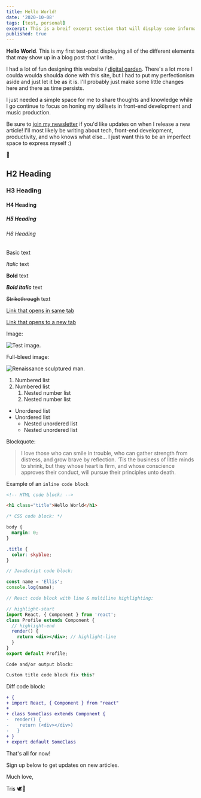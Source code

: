 ```yaml
---
title: Hello World!
date: '2020-10-08'
tags: [test, personal]
excerpt: This is a breif excerpt section that will display some information about the article below... 👀 What will I write next? Find out next time on... 🌱
published: true
---
```


**Hello World**. This is my first test-post displaying all of the different elements that may show up in a blog post that I write.

I had a lot of fun designing this website / <a href="https://joelhooks.com/digital-garden" target="_blank" rel="noopener noreferrer">digital garden</a>. There's a lot more I coulda woulda shoulda done with this site, but I had to put my perfectionism aside and just let it be as it is. I'll probably just make some little changes here and there as time persists.

I just needed a simple space for me to share thoughts and knowledge while I go continue to focus on honing my skillsets in front-end development and music production.

Be sure to <a href="https://tris.ck.page/join" target="blank" rel="noopener noreferrer">join my newsletter</a> if you'd like updates on when I release a new article! I'll most likely be writing about tech, front-end development, productivity, and who knows what else... I just want this to be an imperfect space to express myself :)

🌱

<!-- Headings -->

## H2 Heading

### H3 Heading

#### H4 Heading

##### H5 Heading

###### H6 Heading

<!-- Texts -->

Basic text

_Italic_ text

**Bold** text

**_Bold italic_** text

~~Strikethrough~~ text

<!-- Links -->

[Link that opens in same tab](https://google.com)

<a href="https://google.com" target="_blank">
  Link that opens to a new tab
</a>

<!-- Image -->

Image:

![Test image.](./test-thin.jpg)

Full-bleed image:


<img src={testImage} alt="Renaissance sculptured man." />

1. Numbered list
2. Numbered list
   1. Nested number list
   2. Nested number list

- Unordered list
- Unordered list
  - Nested unordered list
  - Nested unordered list

Blockquote:

> I love those who can smile in trouble, who can gather strength from distress, and grow brave by reflection. 'Tis the business of little minds to shrink, but they whose heart is firm, and whose conscience approves their conduct, will pursue their principles unto death.

Example of an `inline code block`

```html
<!-- HTML code block: -->

<h1 class="title">Hello World</h1>
```

```css
/* CSS code block: */

body {
  margin: 0;
}

.title {
  color: skyblue;
}
```

```js
// JavaScript code block:

const name = 'Ellis';
console.log(name);
```

```jsx
// React code block with line & multiline highlighting:

// highlight-start
import React, { Component } from 'react';
class Profile extends Component {
  // highlight-end
  render() {
    return <div></div>; // highlight-line
  }
}
export default Profile;
```

```
Code and/or output block:
```

```js:title=example.js
Custom title code block fix this?
```

Diff code block:

```diff
+ {
+ import React, { Component } from "react"
+
+ class SomeClass extends Component {
-  render() {
-    return (<div></div>)
-   }
+ }
+ export default SomeClass
```

That's all for now!

Sign up below to get updates on new articles.

Much love,

Tris 🕊🌙
